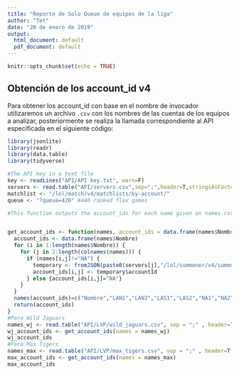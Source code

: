 ```yaml
---
title: "Reporte de Solo Queue de equipos de la liga"
author: "Tet"
date: "20 de enero de 2019"
output:
  html_document: default
  pdf_document: default
---
```


```r
knitr::opts_chunk$set(echo = TRUE)
```

## Obtención de los account_id v4

Para obtener los account_id con base en el nombre de invocador utilizaremos un archivo `.csv` con los nombres de las cuentas de los equipos a analizar, posteriormente se realiza la llamada correspondiente al API especificada en el siguiente código:


```r
library(jsonlite)
library(readr)
library(data.table)
library(tidyverse)
```

```r
#The API key in a text file
key <- readLines("API/API key.txt", warn=F)
servers <- read.table("API/servers.csv",sep=";",header=T,stringsAsFactors = F,na.strings = F)
matchlist <- "/lol/match/v4/matchlists/by-account/"
queue <- "?queue=420" #440 ranked flex games

#This function outputs the account_ids for each name given on names.csv and ignores "NA"


get_account_ids <- function(names, account_ids = data.frame(names$Nombre)) {
  account_ids <- data.frame(names$Nombre)
  for (i in 1:length(names$Nombre)) {
    for (j in 2:length(colnames(names))) {
      if (names[i,j]!="NA") {
        temporary <- fromJSON(paste0(servers[j],"/lol/summoner/v4/summoners/by-name/",names[i,j],"?api_key=",key))
        account_ids[i,j] <- temporary$accountId
      } else {account_ids[i,j]="NA"}
    }
  }
  names(account_ids)=c("Nombre","LAN1","LAN2","LAS1","LAS2","NA1","NA2")
  return(account_ids)
}
#Para Wild Jaguars
names_wj <- read.table("API/LVP/wild_jaguars.csv", sep = ";" , header=T, stringsAsFactors = F, na.strings = F)
wj_account_ids <- get_account_ids(names = names_wj)
wj_account_ids
#Para Max Tigers
names_max <- read.table("API/LVP/max_tigers.csv", sep = ";" , header=T, stringsAsFactors = F, na.strings = F)
max_account_ids <- get_account_ids(names = names_max)
max_account_ids
```

